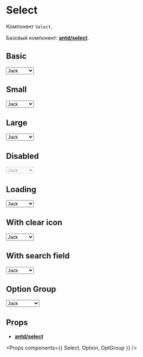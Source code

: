 
<Meta title="Components/Select/Select" component={Select} />

# Select

Компонент `Select`.

Базовый компонент: [**antd/select**](https://ant.design/components/select/).

## Basic

<Preview>
  <Story name="Basic">
    <Select placeholder="Basic selectbox">
      <Option value="jack">Jack</Option>
      <Option value="lucy">Lucy</Option>
      <Option value="disabled" disabled>
        Disabled
      </Option>
      <Option value="Yiminghe">yiminghe</Option>
    </Select>
  </Story>
</Preview>

## Small

<Preview>
  <Story name="Small">
    <Select placeholder="Basic selectbox" size="small">
      <Option value="jack">Jack</Option>
      <Option value="lucy">Lucy</Option>
      <Option value="disabled" disabled>
        Disabled
      </Option>
      <Option value="Yiminghe">yiminghe</Option>
    </Select>
  </Story>
</Preview>

## Large

<Preview>
  <Story name="Large">
    <Select placeholder="Basic selectbox" size="large">
      <Option value="jack">Jack</Option>
      <Option value="lucy">Lucy</Option>
      <Option value="disabled" disabled>
        Disabled
      </Option>
      <Option value="Yiminghe">yiminghe</Option>
    </Select>
  </Story>
</Preview>

## Disabled

<Preview>
  <Story name="Disabled">
    <Select placeholder="Basic selectbox" disabled>
      <Option value="jack">Jack</Option>
      <Option value="lucy">Lucy</Option>
      <Option value="disabled" disabled>
        Disabled
      </Option>
      <Option value="Yiminghe">yiminghe</Option>
    </Select>
  </Story>
</Preview>

## Loading

<Preview>
  <Story name="Loading">
    <Select placeholder="Basic selectbox" loading>
      <Option value="jack">Jack</Option>
      <Option value="lucy">Lucy</Option>
      <Option value="disabled" disabled>
        Disabled
      </Option>
      <Option value="Yiminghe">yiminghe</Option>
    </Select>
  </Story>
</Preview>

## With clear icon

<Preview>
  <Story name="With clear icon">
    <Select placeholder="With clear icon" allowClear>
      <Option value="jack">Jack</Option>
      <Option value="lucy">Lucy</Option>
      <Option value="disabled" disabled>
        Disabled
      </Option>
      <Option value="Yiminghe">yiminghe</Option>
    </Select>
  </Story>
</Preview>

## With search field

<Preview>
  <Story name="With search field">
    <Select
      placeholder="With search field"
      filterOption={(input, option) =>
        option.children.toLowerCase().indexOf(input.toLowerCase()) >= 0
      }
      showSearch
      optionFilterProp="children"
    >
      <Option value="jack">Jack</Option>
      <Option value="lucy">Lucy</Option>
      <Option value="disabled" disabled>
        Disabled
      </Option>
      <Option value="Yiminghe">yiminghe</Option>
    </Select>
  </Story>
</Preview>

## Option Group

<Preview>
  <Story name="Option Group">
    <Select placeholder="Option Group">
      <OptGroup label="Manager">
        <Option value="jack">Jack</Option>
        <Option value="lucy">Lucy</Option>
      </OptGroup>
      <OptGroup label="Engineer">
        <Option value="Yiminghe">yiminghe</Option>
      </OptGroup>
    </Select>
  </Story>
</Preview>

## Props

- [**antd/select**](https://ant.design/components/select/#API)

<Props components={{ Select, Option, OptGroup }} />
